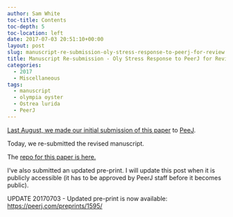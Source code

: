 ```yaml
---
author: Sam White
toc-title: Contents
toc-depth: 5
toc-location: left
date: 2017-07-03 20:51:10+00:00
layout: post
slug: manuscript-re-submission-oly-stress-response-to-peerj-for-review
title: Manuscript Re-submission - Oly Stress Response to PeerJ for Review
categories:
  - 2017
  - Miscellaneous
tags:
  - manuscript
  - olympia oyster
  - Ostrea lurida
  - PeerJ
---
```


[Last August, we made our initial submission of this paper](https://robertslab.github.io/sams-notebook/posts/2016/2016-08-18-manuscript-submission-oly-stress-response-to-peerj-for-review/) to [PeeJ](https://peerj.com/).

Today, we re-submitted the revised manuscript.

The [repo for this paper is here.](https://github.com/RobertsLab/paper-Olurida-gene)

I've also submitted an updated pre-print. I will update this post when it is publicly accessible (it has to be approved by PeerJ staff before it becomes public).

UPDATE 20170703 - Updated pre-print is now available: [https://peerj.com/preprints/1595/](https://peerj.com/preprints/1595/)
